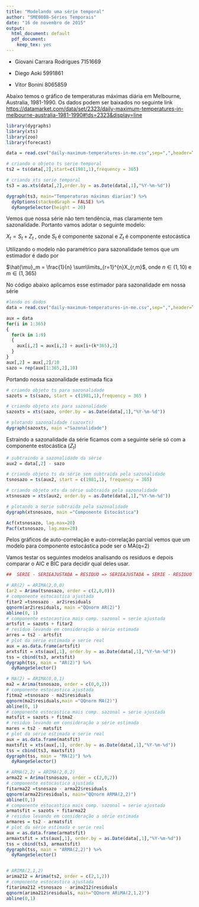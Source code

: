 ```yaml
---
title: "Modelando uma série temporal"
author: "SME0808-Séries Temporais"
date: "16 de novembro de 2015"
output:
  html_document: default
  pdf_document:
    keep_tex: yes
---
```

* Giovani Carrara Rodrigues 7151669

* Diego Aoki 5991861

* Vitor Bonini 8065859

Abaixo temos o gráfico de temperaturas máximas diária em Melbourne, Australia, 1981-1990.
Os dados podem ser baixados no seguinte link <https://datamarket.com/data/set/2323/daily-maximum-temperatures-in-melbourne-australia-1981-1990#!ds=2323&display=line>

```r
library(dygraphs)
library(xts)
library(zoo)
library(forecast)

```


```r
data = read.csv("daily-maximum-temperatures-in-me.csv",sep=",",header=T)

# criando o objeto ts serie temporal
ts2 = ts(data[,2],start=c(1981,1),frequency = 365)

# criando xts serie temporal
ts3 = as.xts(data[,2],order.by = as.Date(data[,1],"%Y-%m-%d"))

dygraph(ts3, main="Temperaturas máximas diarias") %>%
  dyOptions(stackedGraph = FALSE) %>%
  dyRangeSelector(height = 20)


```

Vemos que nossa série não tem tendência, mas claramente tem sazonalidade. Portanto vamos adotar o seguinte modelo:

$X_t = S_t + Z_t$ , onde $S_t$ é componente sazonal e $Z_t$ é componente estocástica

Utilizando o modelo não paramétrico para sazonalidade temos que um estimador é dado por

$\hat{\mu}_m = \frac{1}{n} \sum\limits_{r=1}^{n}X_{r,m}$, onde $n \in (1,10)$ e $m \in (1,365)$

No código abaixo aplicamos esse estimador para sazonalidade em nossa série

```r
#lendo os dados
data = read.csv("daily-maximum-temperatures-in-me.csv",sep=",",header=T)

aux = data
for(i in 1:365)
{
  for(k in 1:9)
  {
    aux[i,2] = aux[i,2] + aux[i+(k*365),2]
  }
}
aux[,2] = aux[,2]/10
sazo = rep(aux[1:365,2],10)

```

Portando nossa sazonalidade estimada fica

```r
# criando objeto ts para sazonalidade
sazots = ts(sazo, start = c(1981,1),frequency = 365 )

# criando objeto xts para sazonalidade
sazoxts = xts(sazo, order.by = as.Date(data[,1],"%Y-%m-%d"))

# plotando sazonalidade (sazoxts)
dygraph(sazoxts, main ="Sazonalidade")


```

Estraindo a sazonalidade da série ficamos com a seguinte série só com a componente estocástica $(Z_t)$

```r
# subtraindo a sazonalidade da série
aux2 = data[,2] - sazo

# criando objeto ts da série sem subtraida pela sazonalidade
tsnosazo = ts(aux2, start = c(1981,1), frequency = 365)

# criando objeto xts da série subtraida pela sazonalidade
xtsnosazo = xts(aux2, order.by = as.Date(data[,1],"%Y-%m-%d"))

# plotando a serie subtraida pela sazonalidade
dygraph(xtsnosazo, main ="Componente Estocástica")

```

```r
Acf(xtsnosazo, lag.max=20)
Pacf(xtsnosazo, lag.max=20)

```

Pelos gráficos de auto-correlação e auto-correlação parcial vemos que um modelo para componente estocástica pode ser o MA(q=2)

Vamos testar os seguintes modelos analisando os resíduos e depois comparar o AIC e BIC para decidir qual deles usar.

```r
##  SERIE - SERIEAJUSTADA = RESIDUO => SERIEAJUSTADA = SERIE - RESIDUO ##

# AR(2) = ARIMA(2,0,0)
(ar2 = Arima(tsnosazo, order = c(2,0,0)))
# componente estocastica ajustada
fitar2 =tsnosazo - ar2$residuals
qqnorm(ar2$residuals, main ="QQnorm AR(2)")
abline(0, 1)
# componente estocastica mais comp. sazonal = serie ajustada
artsfit = sazots + fitar2
# residuo levando em consideração a série estimada
arres = ts2 - artsfit
# plot da série estimada e serie real
aux = as.data.frame(artsfit)
arxtsfit = xts(aux[,1], order.by = as.Date(data[,1],"%Y-%m-%d"))
tss = cbind(ts3, arxtsfit)
dygraph(tss, main = "AR(2)") %>%
  dyRangeSelector()

# MA(2) = ARIMA(0,0,1)
ma2 = Arima(tsnosazo, order = c(0,0,2))
# componente estocastica ajustada
fitma2 =tsnosazo - ma2$residuals
qqnorm(ma2$residuals,main ="QQnorm MA(2)")
abline(0, 1)
# componente estocastica mais comp. sazonal = serie ajustada
matsfit = sazots + fitma2
# residuo levando em consideração a série estimada
mares = ts2 - matsfit
# plot da série estimada e serie real
aux = as.data.frame(matsfit)
maxtsfit = xts(aux[,1], order.by = as.Date(data[,1],"%Y-%m-%d"))
tss = cbind(ts3, maxtsfit)
dygraph(tss, main = "MA(2)") %>%
  dyRangeSelector()

# ARMA(2,2) = ARIMA(2,0,2)
arma22 = Arima(tsnosazo, order = c(2,0,2))
# componente estocastica ajustada
fitarma22 =tsnosazo - arma22$residuals
qqnorm(arma22$residuals, main="QQnorm ARMA(2,2)")
abline(0,1)
# componente estocastica mais comp. sazonal = serie ajustada
armatsfit = sazots + fitarma22
# residuo levando em consideração a série estimada
armares = ts2 - armatsfit
# plot da série estimada e serie real
aux = as.data.frame(armatsfit)
armaxtsfit = xts(aux[,1], order.by = as.Date(data[,1],"%Y-%m-%d"))
tss = cbind(ts3, armaxtsfit)
dygraph(tss, main = "ARMA(2,2)") %>%
  dyRangeSelector()


# ARIMA(2,1,2)
arima212 = Arima(ts2, order = c(2,1,2))
# componente estocastica ajustada
fitarima212 =tsnosazo - arima212$residuals
qqnorm(arima212$residuals, main="QQnorm ARiMA(2,1,2)")
abline(0,1)






```

